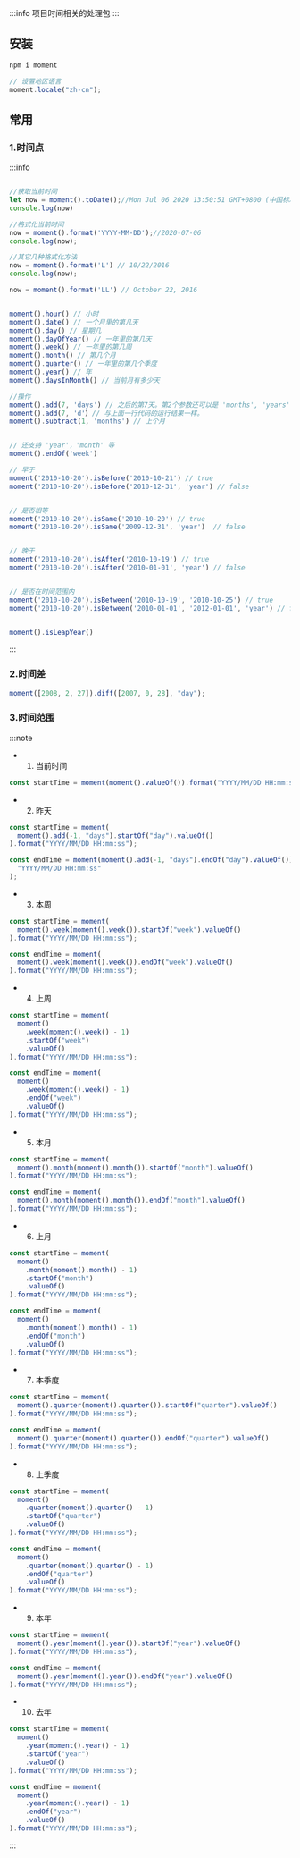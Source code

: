 
:::info
项目时间相关的处理包
:::

## 安装

```js
npm i moment
```

```jsx
// 设置地区语言
moment.locale("zh-cn");
```

## 常用

### 1.时间点

:::info

```jsx

//获取当前时间
let now = moment().toDate();//Mon Jul 06 2020 13:50:51 GMT+0800 (中国标准时间)
console.log(now)

//格式化当前时间
now = moment().format('YYYY-MM-DD');//2020-07-06
console.log(now);

//其它几种格式化方法
now = moment().format('L') // 10/22/2016
console.log(now);

now = moment().format('LL') // October 22, 2016


moment().hour() // 小时
moment().date() // 一个月里的第几天
moment().day() // 星期几
moment().dayOfYear() // 一年里的第几天
moment().week() // 一年里的第几周
moment().month() // 第几个月
moment().quarter() // 一年里的第几个季度
moment().year() // 年
moment().daysInMonth() // 当前月有多少天

//操作
moment().add(7, 'days') // 之后的第7天。第2个参数还可以是 'months', 'years' 等。注意是复数。
moment().add(7, 'd'）// 与上面一行代码的运行结果一样。
moment().subtract(1, 'months') // 上个月


// 还支持 'year'，'month' 等
moment().endOf('week')

// 早于
moment('2010-10-20').isBefore('2010-10-21') // true
moment('2010-10-20').isBefore('2010-12-31', 'year') // false


// 是否相等
moment('2010-10-20').isSame('2010-10-20') // true
moment('2010-10-20').isSame('2009-12-31', 'year')  // false


// 晚于
moment('2010-10-20').isAfter('2010-10-19') // true
moment('2010-10-20').isAfter('2010-01-01', 'year') // false


// 是否在时间范围内
moment('2010-10-20').isBetween('2010-10-19', '2010-10-25') // true
moment('2010-10-20').isBetween('2010-01-01', '2012-01-01', 'year') // false


moment().isLeapYear()
```

:::

### 2.时间差

```jsx
moment([2008, 2, 27]).diff([2007, 0, 28], "day");
```

### 3.时间范围

:::note

- 1. 当前时间

```jsx
const startTime = moment(moment().valueOf()).format("YYYY/MM/DD HH:mm:ss");
```

- 2. 昨天

```jsx
const startTime = moment(
  moment().add(-1, "days").startOf("day").valueOf()
).format("YYYY/MM/DD HH:mm:ss");

const endTime = moment(moment().add(-1, "days").endOf("day").valueOf()).format(
  "YYYY/MM/DD HH:mm:ss"
);
```

- 3. 本周

```jsx
const startTime = moment(
  moment().week(moment().week()).startOf("week").valueOf()
).format("YYYY/MM/DD HH:mm:ss");

const endTime = moment(
  moment().week(moment().week()).endOf("week").valueOf()
).format("YYYY/MM/DD HH:mm:ss");
```

- 4. 上周

```jsx
const startTime = moment(
  moment()
    .week(moment().week() - 1)
    .startOf("week")
    .valueOf()
).format("YYYY/MM/DD HH:mm:ss");

const endTime = moment(
  moment()
    .week(moment().week() - 1)
    .endOf("week")
    .valueOf()
).format("YYYY/MM/DD HH:mm:ss");
```

- 5. 本月

```jsx
const startTime = moment(
  moment().month(moment().month()).startOf("month").valueOf()
).format("YYYY/MM/DD HH:mm:ss");

const endTime = moment(
  moment().month(moment().month()).endOf("month").valueOf()
).format("YYYY/MM/DD HH:mm:ss");
```

- 6. 上月

```js
const startTime = moment(
  moment()
    .month(moment().month() - 1)
    .startOf("month")
    .valueOf()
).format("YYYY/MM/DD HH:mm:ss");

const endTime = moment(
  moment()
    .month(moment().month() - 1)
    .endOf("month")
    .valueOf()
).format("YYYY/MM/DD HH:mm:ss");
```

- 7. 本季度

```jsx
const startTime = moment(
  moment().quarter(moment().quarter()).startOf("quarter").valueOf()
).format("YYYY/MM/DD HH:mm:ss");

const endTime = moment(
  moment().quarter(moment().quarter()).endOf("quarter").valueOf()
).format("YYYY/MM/DD HH:mm:ss");
```

- 8. 上季度

```jsx
const startTime = moment(
  moment()
    .quarter(moment().quarter() - 1)
    .startOf("quarter")
    .valueOf()
).format("YYYY/MM/DD HH:mm:ss");

const endTime = moment(
  moment()
    .quarter(moment().quarter() - 1)
    .endOf("quarter")
    .valueOf()
).format("YYYY/MM/DD HH:mm:ss");
```

- 9. 本年

```jsx
const startTime = moment(
  moment().year(moment().year()).startOf("year").valueOf()
).format("YYYY/MM/DD HH:mm:ss");

const endTime = moment(
  moment().year(moment().year()).endOf("year").valueOf()
).format("YYYY/MM/DD HH:mm:ss");
```

- 10. 去年

```jsx
const startTime = moment(
  moment()
    .year(moment().year() - 1)
    .startOf("year")
    .valueOf()
).format("YYYY/MM/DD HH:mm:ss");

const endTime = moment(
  moment()
    .year(moment().year() - 1)
    .endOf("year")
    .valueOf()
).format("YYYY/MM/DD HH:mm:ss");
```

:::
